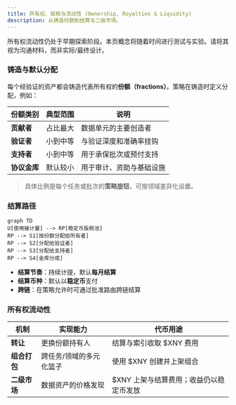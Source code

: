```yaml
---
title: 所有权、版税与流动性 (Ownership, Royalties & Liquidity)
description: 从铸造份额到结算与二级市场。
---
```


<Warning>
所有权流动性仍处于早期探索阶段。本页概念将随着时间进行测试与实验。请将其视为沟通材料，而非实际/最终设计。
</Warning>

### 铸造与默认分配

每个经验证的资产都会铸造代表所有权的**份额（fractions）**。策略在铸造时定义分配，例如：

| 份额类别 | 典型范围 | 说明 |
|---|---|---|
| **贡献者** | 占比最大 | 数据单元的主要创造者 |
| **验证者** | 小到中等 | 与验证深度和准确率挂钩 |
| **支持者** | 小到中等 | 用于承保批次或预付支持 |
| **协议金库** | 默认较小 | 用于审计、资助与基础设施 |

> 具体比例是每个任务或批次的**策略旋钮**，可按领域差异化设置。

### 结算路径

```mermaid
graph TD
U[使用被计量] --> RP[稳定币版税池]
RP --> S1[按份额分配给所有者]
RP --> S2[分配给验证者]
RP --> S3[分配给支持者]
RP --> S4[金库分成]
```

- **结算节奏**：持续计提，默认**每月结算**  
- **结算币种**：默认以**稳定币**支付  
- **跨链**：在策略允许时可通过批准路由跨链结算

### 所有权流动性

| 机制 | 实现能力 | 代币用途 |
|---|---|---|
| **转让** | 更换份额持有人 | 结算与索引收取 $XNY 费用 |
| **组合打包** | 跨任务/领域的多元化篮子 | 使用 $XNY 创建并上架组合 |
| **二级市场** | 数据资产的价格发现 | $XNY 上架与结算费用；收益仍以稳定币发放 |


